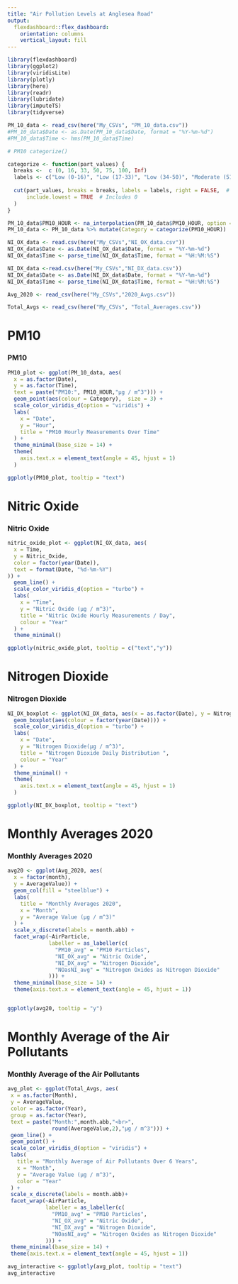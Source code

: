 ```yaml
---
title: "Air Pollution Levels at Anglesea Road"
output: 
  flexdashboard::flex_dashboard:
    orientation: columns
    vertical_layout: fill
---
```


```r

library(flexdashboard)
library(ggplot2)
library(viridisLite)
library(plotly)
library(here)
library(readr)
library(lubridate)
library(imputeTS)  
library(tidyverse)

PM_10_data <- read_csv(here("My_CSVs", "PM_10_data.csv"))
#PM_10_data$Date <- as.Date(PM_10_data$Date, format = "%Y-%m-%d")
#PM_10_data$Time <- hms(PM_10_data$Time)

# PM10 categorize()

categorize <- function(part_values) {
  breaks <-  c (0, 16, 33, 50, 75, 100, Inf) 
  labels <- c("Low (0-16)", "Low (17-33)", "Low (34-50)", "Moderate (51-75)", "High (77-100)", "Very High (>100)")
  
  cut(part_values, breaks = breaks, labels = labels, right = FALSE,  # 50 µg/m³ is "Moderate" (not "Low")
      include.lowest = TRUE  # Includes 0 
  )
}

PM_10_data$PM10_HOUR <- na_interpolation(PM_10_data$PM10_HOUR, option = "linear")
PM_10_data <- PM_10_data %>% mutate(Category = categorize(PM10_HOUR))

NI_OX_data <- read.csv(here("My_CSVs","NI_OX_data.csv"))
NI_OX_data$Date <- as.Date(NI_OX_data$Date, format = "%Y-%m-%d")
NI_OX_data$Time <- parse_time(NI_OX_data$Time, format = "%H:%M:%S")

NI_DX_data <-read.csv(here("My_CSVs","NI_DX_data.csv"))
NI_DX_data$Date <- as.Date(NI_DX_data$Date, format = "%Y-%m-%d")
NI_DX_data$Time <- parse_time(NI_DX_data$Time, format = "%H:%M:%S")

Avg_2020 <- read_csv(here("My_CSVs","2020_Avgs.csv"))

Total_Avgs <- read_csv(here("My_CSVs", "Total_Averages.csv"))

```

PM10 {.tabset}
===================================== 
### PM10

```r

PM10_plot <- ggplot(PM_10_data, aes(
  x = as.factor(Date),
  y = as.factor(Time),
  text = paste("PM10:", PM10_HOUR,"µg / m^3"))) +
  geom_point(aes(colour = Category),  size = 3) +
  scale_color_viridis_d(option = "viridis") + 
  labs(
    x = "Date",
    y = "Hour",
    title = "PM10 Hourly Measurements Over Time"
  ) +
  theme_minimal(base_size = 14) +
  theme(
    axis.text.x = element_text(angle = 45, hjust = 1)
  )

ggplotly(PM10_plot, tooltip = "text")

```
Nitric Oxide {.tabset}
===================================== 
### Nitric Oxide

```r
nitric_oxide_plot <- ggplot(NI_OX_data, aes(
  x = Time,
  y = Nitric_Oxide,
  color = factor(year(Date)),
  text = format(Date, "%d-%m-%Y")
)) +
  geom_line() +  
  scale_color_viridis_d(option = "turbo") +
  labs(
    x = "Time",
    y = "Nitric Oxide (µg / m^3)",
    title = "Nitric Oxide Hourly Measurements / Day",
    colour = "Year"
  ) +
  theme_minimal()

ggplotly(nitric_oxide_plot, tooltip = c("text","y"))

```
Nitrogen Dioxide  {.tabset}
===================================== 
### Nitrogen Dioxide 

```r
NI_DX_boxplot <- ggplot(NI_DX_data, aes(x = as.factor(Date), y = Nitrogen_Oxides_as_Nitrogen_Dioxide)) +
  geom_boxplot(aes(colour = factor(year(Date)))) + 
  scale_color_viridis_d(option = "turbo") +
  labs(
    x = "Date",
    y = "Nitrogen Dioxide(µg / m^3)",
    title = "Nitrogen Dioxide Daily Distribution ",
    colour = "Year"
  ) +
  theme_minimal() +
  theme(
    axis.text.x = element_text(angle = 45, hjust = 1)
  )

ggplotly(NI_DX_boxplot, tooltip = "text")

```
Monthly Averages 2020 {.tabset}
===================================== 
### Monthly Averages 2020
```r

avg20 <- ggplot(Avg_2020, aes(
  x = factor(month),
  y = AverageValue)) + 
  geom_col(fill = "steelblue") +
  labs(
    title = "Monthly Averages 2020",
    x = "Month",
    y = "Average Value (µg / m^3)"
  ) +
  scale_x_discrete(labels = month.abb) +
  facet_wrap(~AirParticle, 
             labeller = as_labeller(c(
               "PM10_avg" = "PM10 Particles",
               "NI_OX_avg" = "Nitric Oxide",
               "NI_DX_avg" = "Nitrogen Dioxide",
               "NOasNI_avg" = "Nitrogen Oxides as Nitrogen Dioxide"
             ))) +
  theme_minimal(base_size = 14) +
  theme(axis.text.x = element_text(angle = 45, hjust = 1))


ggplotly(avg20, tooltip = "y")

```
Monthly Average of the Air Pollutants {.tabset}
===================================== 
### Monthly Average of the Air Pollutants 
```r

avg_plot <- ggplot(Total_Avgs, aes(
 x = as.factor(Month), 
 y = AverageValue, 
 color = as.factor(Year), 
 group = as.factor(Year), 
 text = paste("Month:",month.abb,"<br>", 
              round(AverageValue,2),"µg / m^3"))) +
 geom_line() +
 geom_point() +
 scale_color_viridis_d(option = "viridis") +
 labs(
   title = "Monthly Average of Air Pollutants Over 6 Years",
   x = "Month",
   y = "Average Value (µg / m^3)",
   color = "Year"
 ) +
 scale_x_discrete(labels = month.abb)+
 facet_wrap(~AirParticle, 
            labeller = as_labeller(c(
              "PM10_avg" = "PM10 Particles",
              "NI_OX_avg" = "Nitric Oxide",
              "NI_DX_avg" = "Nitrogen Dioxide",
              "NOasNI_avg" = "Nitrogen Oxides as Nitrogen Dioxide"
            ))) +
 theme_minimal(base_size = 14) +
 theme(axis.text.x = element_text(angle = 45, hjust = 1))

avg_interactive <- ggplotly(avg_plot, tooltip = "text")
avg_interactive

```



